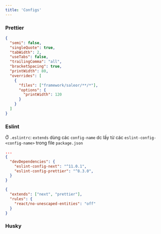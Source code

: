 ```yaml
---
title: 'Configs'
---
```


### Prettier

```json
{
  "semi": false,
  "singleQuote": true,
  "tabWidth": 2,
  "useTabs": false,
  "trailingComma": "all",
  "bracketSpacing": true,
  "printWidth": 80,
  "overrides": [
    {
      "files": ["framework/saleor/**/*"],
      "options": {
        "printWidth": 120
      }
    }
  ]
}
```

### Eslint

  Ở `.eslintrc`: `extends` dùng các `config-name` dc lấy từ các
  `eslint-config-<config-name>` trong file `package.json`

<Tabs>
  <TabItem value="package.json" label="package.json" default>

  ```json title="package.json"
  ...
  { 
    "devDependencies": {
      "eslint-config-next": "^11.0.1",
      "eslint-config-prettier": "^8.3.0",
    }
  }
  ```

  </TabItem>
  <TabItem value=".eslintrc" label=".eslintrc">

  ```json title=".eslintrc"
  {
    "extends": ["next", "prettier"],
    "rules": {
      "react/no-unescaped-entities": "off"
    }
  }
  ```

  </TabItem>
</Tabs>

### Husky

